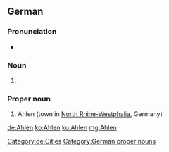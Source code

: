 {{wikipedia}}
{{wikipedia|lang=de}}
==German==

===Pronunciation===
* {{homophones|Aalen|aalen|lang=de}}

===Noun===
{{head|de|noun form}}

# {{plural of|Ahle|lang=de}}

===Proper noun===
{{head|de}}
# Ahlen (town in [[North Rhine-Westphalia]], Germany)
[[Category:de:Cities]]
[[Category:German proper nouns]]

[[de:Ahlen]]
[[ko:Ahlen]]
[[ku:Ahlen]]
[[mg:Ahlen]]